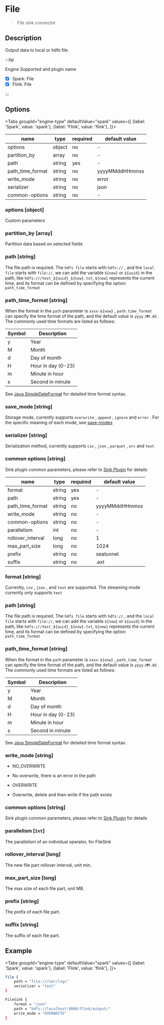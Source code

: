 
# File

> File sink connector

## Description

Output data to local or hdfs file.

:::tip

Engine Supported and plugin name

* [x] Spark: File
* [x] Flink: File

:::

## Options

<Tabs
    groupId="engine-type"
    defaultValue="spark"
    values={[
        {label: 'Spark', value: 'spark'},
        {label: 'Flink', value: 'flink'},
    ]}>
<TabItem value="spark">

| name             | type   | required | default value  |
| ---------------- | ------ | -------- | -------------- |
| options          | object | no       | -              |
| partition_by     | array  | no       | -              |
| path             | string | yes      | -              |
| path_time_format | string | no       | yyyyMMddHHmmss |
| write_mode        | string | no       | error          |
| serializer       | string | no       | json           |
| common-options   | string | no       | -              |

### options [object]

Custom parameters

### partition_by [array]

Partition data based on selected fields

### path [string]

The file path is required. The `hdfs file` starts with `hdfs://` , and the `local file` starts with `file://`,
we can add the variable `${now}` or `${uuid}` in the path, like `hdfs:///test_${uuid}_${now}.txt`, 
`${now}` represents the current time, and its format can be defined by specifying the option `path_time_format`

### path_time_format [string]

When the format in the `path` parameter is `xxxx-${now}` , `path_time_format` can specify the time format of the path, and the default value is `yyyy.MM.dd` . The commonly used time formats are listed as follows:

| Symbol | Description        |
| ------ | ------------------ |
| y      | Year               |
| M      | Month              |
| d      | Day of month       |
| H      | Hour in day (0-23) |
| m      | Minute in hour     |
| s      | Second in minute   |

See [Java SimpleDateFormat](https://docs.oracle.com/javase/tutorial/i18n/format/simpleDateFormat.html) for detailed time format syntax.

### save_mode [string]

Storage mode, currently supports `overwrite` , `append` , `ignore` and `error` . For the specific meaning of each mode, see [save-modes](https://spark.apache.org/docs/latest/sql-programming-guide.html#save-modes)

### serializer [string]

Serialization method, currently supports `csv` , `json` , `parquet` , `orc` and `text`

### common options [string]

Sink plugin common parameters, please refer to [Sink Plugin](common-options.md) for details

</TabItem>
<TabItem value="flink">


| name              | type   | required | default value  |
|-------------------|--------| -------- |----------------|
| format            | string | yes      | -              |
| path              | string | yes      | -              |
| path_time_format  | string | no       | yyyyMMddHHmmss |
| write_mode        | string | no       | -              |
| common-options    | string | no       | -              |
| parallelism       | int    | no       | -              |
| rollover_interval | long   | no       | 1              |
| max_part_size     | long   | no       | 1024          |
| prefix            | string | no       | seatunnel      |
| suffix            | string | no       | .ext           |

### format [string]

Currently, `csv` , `json` , and `text` are supported. The streaming mode currently only supports `text`

### path [string]

The file path is required. The `hdfs file` starts with `hdfs://` , and the `local file` starts with `file://`,
we can add the variable `${now}` or `${uuid}` in the path, like `hdfs:///test_${uuid}_${now}.txt`,
`${now}` represents the current time, and its format can be defined by specifying the option `path_time_format`

### path_time_format [string]

When the format in the `path` parameter is `xxxx-${now}` , `path_time_format` can specify the time format of the path, and the default value is `yyyy.MM.dd` . The commonly used time formats are listed as follows:

| Symbol | Description        |
| ------ | ------------------ |
| y      | Year               |
| M      | Month              |
| d      | Day of month       |
| H      | Hour in day (0-23) |
| m      | Minute in hour     |
| s      | Second in minute   |

See [Java SimpleDateFormat](https://docs.oracle.com/javase/tutorial/i18n/format/simpleDateFormat.html) for detailed time format syntax.

### write_mode [string]

- NO_OVERWRITE

- No overwrite, there is an error in the path

- OVERWRITE

- Overwrite, delete and then write if the path exists

### common options [string]

Sink plugin common parameters, please refer to [Sink Plugin](common-options.md) for details

### parallelism [`Int`]

The parallelism of an individual operator, for FileSink

### rollover_interval [long]

The new file part rollover interval, unit min.

### max_part_size [long]

The max size of each file part, unit MB.

### prefix [string]

The prefix of each file part.

### suffix [string]

The suffix of each file part.

</TabItem>
</Tabs>

## Example

<Tabs
    groupId="engine-type"
    defaultValue="spark"
    values={[
        {label: 'Spark', value: 'spark'},
        {label: 'Flink', value: 'flink'},
    ]}>
<TabItem value="spark">

```bash
file {
    path = "file:///var/logs"
    serializer = "text"
}
```

</TabItem>
<TabItem value="flink">

```bash
FileSink {
    format = "json"
    path = "hdfs://localhost:9000/flink/output/"
    write_mode = "OVERWRITE"
}
```

</TabItem>
</Tabs>
